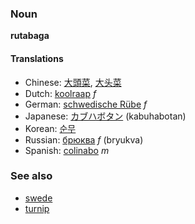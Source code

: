 ===Noun===
'''rutabaga'''

====Translations====
*Chinese: [[大頭菜]], [[大头菜]]
*Dutch: [[koolraap]] ''f''
*German: [[schwedische Rübe]] ''f''
*Japanese: [[ カブハボタン]] (kabuhabotan)
*Korean: [[순무]]
*Russian: [[брюква]] ''f'' (bryukva)
*Spanish: [[colinabo]] ''m''

===See also===
*[[swede]]
*[[turnip]]